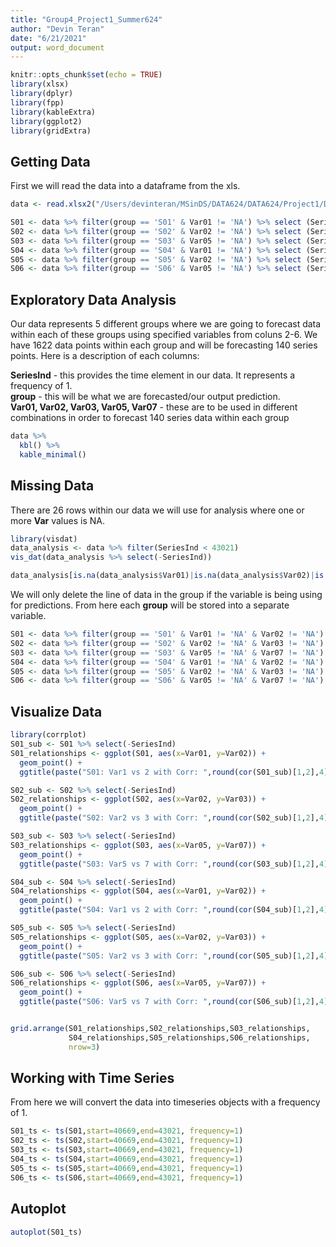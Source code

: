 ```yaml
---
title: "Group4_Project1_Summer624"
author: "Devin Teran"
date: "6/21/2021"
output: word_document
---
```


```r
knitr::opts_chunk$set(echo = TRUE)
library(xlsx)
library(dplyr)
library(fpp)
library(kableExtra)
library(ggplot2)
library(gridExtra)
```

## Getting Data
First we will read the data into a dataframe from the xls.
```r
data <- read.xlsx2("/Users/devinteran/MSinDS/DATA624/DATA624/Project1/Data Set for Class.xls",sheetIndex = 1,colClasses = c('character','character','double','double','double','double','double'),stringsAsFactors=FALSE)

S01 <- data %>% filter(group == 'S01' & Var01 != 'NA') %>% select (SeriesInd,Var01,Var02) 
S02 <- data %>% filter(group == 'S02' & Var02 != 'NA') %>% select (SeriesInd,Var02,Var03) 
S03 <- data %>% filter(group == 'S03' & Var05 != 'NA') %>% select (SeriesInd,Var05,Var07) 
S04 <- data %>% filter(group == 'S04' & Var01 != 'NA') %>% select (SeriesInd,Var01,Var02) 
S05 <- data %>% filter(group == 'S05' & Var02 != 'NA') %>% select (SeriesInd,Var02,Var03) 
S06 <- data %>% filter(group == 'S06' & Var05 != 'NA') %>% select (SeriesInd,Var05,Var07) 

```

## Exploratory Data Analysis
Our data represents 5 different groups where we are going to forecast data within each of these groups using specified variables from coluns 2-6.  We have 1622 data points within each group and will be forecasting 140 series points.  Here is a description of each columns:

**SeriesInd** - this provides the time element in our data.  It represents a frequency of 1.  
**group** - this will be what we are forecasted/our output prediction.  
**Var01, Var02, Var03, Var05, Var07** - these are to be used in different combinations in order to forecast 140 series data within each group
```r
data %>%
  kbl() %>%
  kable_minimal()

```

## Missing Data
There are 26 rows within our data we will use for analysis where one or more **Var** values is NA.  
```r
library(visdat)
data_analysis <- data %>% filter(SeriesInd < 43021)
vis_dat(data_analysis %>% select(-SeriesInd))
```

```r
data_analysis[is.na(data_analysis$Var01)|is.na(data_analysis$Var02)|is.na(data_analysis$Var03)|is.na(data_analysis$Var05)|is.na(data_analysis$Var07),]

```

We will only delete the line of data in the group if the variable is being using for predictions. From here each **group** will be stored into a separate variable.
```r
S01 <- data %>% filter(group == 'S01' & Var01 != 'NA' & Var02 != 'NA') %>% select (SeriesInd,Var01,Var02) 
S02 <- data %>% filter(group == 'S02' & Var02 != 'NA' & Var03 != 'NA') %>% select (SeriesInd,Var02,Var03) 
S03 <- data %>% filter(group == 'S03' & Var05 != 'NA' & Var07 != 'NA') %>% select (SeriesInd,Var05,Var07) 
S04 <- data %>% filter(group == 'S04' & Var01 != 'NA' & Var02 != 'NA') %>% select (SeriesInd,Var01,Var02) 
S05 <- data %>% filter(group == 'S05' & Var02 != 'NA' & Var03 != 'NA') %>% select (SeriesInd,Var02,Var03) 
S06 <- data %>% filter(group == 'S06' & Var05 != 'NA' & Var07 != 'NA') %>% select (SeriesInd,Var05,Var07) 

```

## Visualize Data
```r
library(corrplot)
S01_sub <- S01 %>% select(-SeriesInd)
S01_relationships <- ggplot(S01, aes(x=Var01, y=Var02)) +
  geom_point() + 
  ggtitle(paste("S01: Var1 vs 2 with Corr: ",round(cor(S01_sub)[1,2],4)))

S02_sub <- S02 %>% select(-SeriesInd)
S02_relationships <- ggplot(S02, aes(x=Var02, y=Var03)) +
  geom_point() + 
  ggtitle(paste("S02: Var2 vs 3 with Corr: ",round(cor(S02_sub)[1,2],4)))

S03_sub <- S03 %>% select(-SeriesInd)
S03_relationships <- ggplot(S03, aes(x=Var05, y=Var07)) +
  geom_point() + 
  ggtitle(paste("S03: Var5 vs 7 with Corr: ",round(cor(S03_sub)[1,2],4)))

S04_sub <- S04 %>% select(-SeriesInd)
S04_relationships <- ggplot(S04, aes(x=Var01, y=Var02)) +
  geom_point() + 
  ggtitle(paste("S04: Var1 vs 2 with Corr: ",round(cor(S04_sub)[1,2],4)))

S05_sub <- S05 %>% select(-SeriesInd)
S05_relationships <- ggplot(S05, aes(x=Var02, y=Var03)) +
  geom_point() + 
  ggtitle(paste("S05: Var2 vs 3 with Corr: ",round(cor(S05_sub)[1,2],4)))

S06_sub <- S06 %>% select(-SeriesInd)
S06_relationships <- ggplot(S06, aes(x=Var05, y=Var07)) +
  geom_point() + 
  ggtitle(paste("S06: Var5 vs 7 with Corr: ",round(cor(S06_sub)[1,2],4)))


grid.arrange(S01_relationships,S02_relationships,S03_relationships,
             S04_relationships,S05_relationships,S06_relationships,
             nrow=3)

```

## Working with Time Series
From here we will convert the data into timeseries objects with a frequency of 1.
```r
S01_ts <- ts(S01,start=40669,end=43021, frequency=1)
S02_ts <- ts(S02,start=40669,end=43021, frequency=1)
S03_ts <- ts(S03,start=40669,end=43021, frequency=1)
S04_ts <- ts(S04,start=40669,end=43021, frequency=1)
S05_ts <- ts(S05,start=40669,end=43021, frequency=1)
S06_ts <- ts(S06,start=40669,end=43021, frequency=1)
```

## Autoplot
```r
autoplot(S01_ts)

```